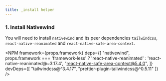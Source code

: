 ```yaml
---
title: _install helper
---
```



### 1. Install Nativewind
You will need to install `nativewind` and its peer dependencies `tailwindcss`, `react-native-reanimated` and `react-native-safe-area-context`.

<NPM
  framework={props.framework}
  deps={[
    "nativewind",
    props.framework === 'framework-less' ? 'react-native-reanimated' : 'react-native-reanimated@~3.17.4',
    "react-native-safe-area-context@5.4.0",
  ]}
  devDeps={[
    "tailwindcss@^3.4.17",
    "prettier-plugin-tailwindcss@^0.5.11"
  ]}
/>